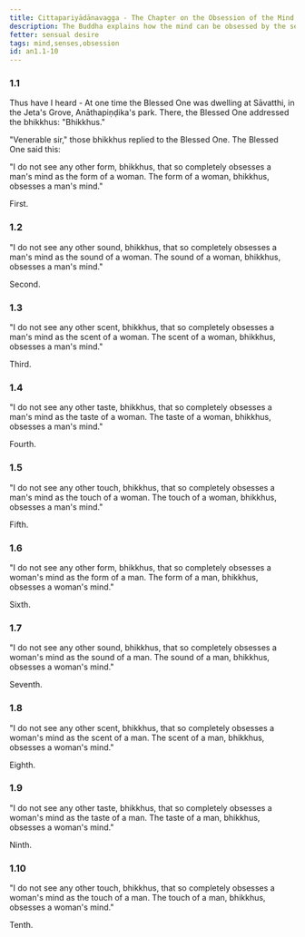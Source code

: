 ```yaml
---
title: Cittapariyādānavagga - The Chapter on the Obsession of the Mind
description: The Buddha explains how the mind can be obsessed by the senses.
fetter: sensual desire
tags: mind,senses,obsession
id: an1.1-10
---
```


### 1.1

Thus have I heard - At one time the Blessed One was dwelling at Sāvatthi, in the Jeta's Grove, Anāthapiṇḍika's park. There, the Blessed One addressed the bhikkhus: "Bhikkhus."

"Venerable sir," those bhikkhus replied to the Blessed One. The Blessed One said this:

"I do not see any other form, bhikkhus, that so completely obsesses a man's mind as the form of a woman. The form of a woman, bhikkhus, obsesses a man's mind."

First.

### 1.2

"I do not see any other sound, bhikkhus, that so completely obsesses a man's mind as the sound of a woman. The sound of a woman, bhikkhus, obsesses a man's mind."

Second.

### 1.3

"I do not see any other scent, bhikkhus, that so completely obsesses a man's mind as the scent of a woman. The scent of a woman, bhikkhus, obsesses a man's mind."

Third.

### 1.4

"I do not see any other taste, bhikkhus, that so completely obsesses a man's mind as the taste of a woman. The taste of a woman, bhikkhus, obsesses a man's mind."

Fourth.

### 1.5

"I do not see any other touch, bhikkhus, that so completely obsesses a man's mind as the touch of a woman. The touch of a woman, bhikkhus, obsesses a man's mind."

Fifth.

### 1.6

"I do not see any other form, bhikkhus, that so completely obsesses a woman's mind as the form of a man. The form of a man, bhikkhus, obsesses a woman's mind."

Sixth.

### 1.7

"I do not see any other sound, bhikkhus, that so completely obsesses a woman's mind as the sound of a man. The sound of a man, bhikkhus, obsesses a woman's mind."

Seventh.

### 1.8

"I do not see any other scent, bhikkhus, that so completely obsesses a woman's mind as the scent of a man. The scent of a man, bhikkhus, obsesses a woman's mind."

Eighth.

### 1.9

"I do not see any other taste, bhikkhus, that so completely obsesses a woman's mind as the taste of a man. The taste of a man, bhikkhus, obsesses a woman's mind."

Ninth.

### 1.10

"I do not see any other touch, bhikkhus, that so completely obsesses a woman's mind as the touch of a man. The touch of a man, bhikkhus, obsesses a woman's mind."

Tenth.